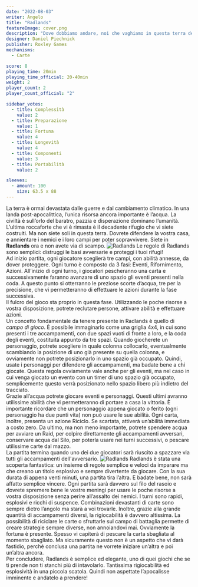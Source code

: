 ```yaml
---
date: "2022-08-03"
writer: Angelo
title: "Radlands"
featureImage: cover.png
description: "Dove dobbiamo andare, noi che vaghiamo in questa terra devastata, in cerca di una versione migliore di noi stessi?"
designer: Daniel Piechnick
publisher: Roxley Games
mechanisms:
  - Carte

score: 8
playing_time: 20min
playing_time_official: 20-40min
weight: 2
player_count: 2
player_count_official: "2"

sidebar_votes:
  - title: Complessità
    value: 2
  - title: Preparazione
    value: 1
  - title: Fortuna
    value: 4
  - title: Longevità
    value: 4
  - title: Componenti
    value: 3
  - title: Portabilità
    value: 2

sleeves:
  - amount: 100
    size: 63.5 x 88
---
```


<Setting>
La terra è ormai devastata dalle guerre e dal cambiamento climatico. In una landa post-apocalittica, l’unica risorsa ancora importante è l’acqua. La civiltà è sull’orlo del baratro, pazzia e disperazione dominano l’umanità. L’ultima roccaforte che vi è rimasta è il decadente rifugio che vi siete costruiti. Ma non siete soli in questa terra. Dovrete difendere la vostra casa, e annientare i nemici e i loro campi per poter sopravvivere. Siete in <strong>Radlands</strong> ora e non avete via di scampo.
</Setting>



<img src="./game1.jpg" alt="Radlands" />

<Rules>
Le regole di Radlands sono semplici: distruggi le basi avversarie e proteggi i tuoi rifugi!<br/>
Ad inizio partita, ogni giocatore sceglierà tre campi, con abilità annesse, da dover proteggere. Ogni turno è composto da 3 fasi: Eventi, Rifornimento, Azioni.
All’inizio di ogni turno, i giocatori pescheranno una carta e successivamente faranno avanzare di uno spazio gli eventi presenti nella coda. A questo punto si otterranno le preziose scorte d’acqua, tre per la precisione, che vi permetteranno di effettuare le azioni durante la fase successiva.<br/>
Il fulcro del gioco sta proprio in questa fase. Utilizzando le poche risorse a vostra disposizione, potrete reclutare persone, attivare abilità e effettuare azioni. <br/>
Un concetto fondamentale da tenere presente in Radlands è quello di <em>campo di gioco</em>. È possibile immaginarlo come una griglia 4x4, in cui sono presenti i tre accampamenti, con due spazi vuoti di fronte a loro, e la coda degli eventi, costituita appunto da tre spazi. Quando giocherete un personaggio, potrete scegliere in quale colonna collocarlo, eventualmente scambiando la posizione di uno già presente su quella colonna, e ovviamente non potrete posizionarlo in uno spazio già occupato. Quindi, usate i personaggi per difendere gli accampamenti, ma badate bene a chi giocate. Questa regola ovviamente vale anche per gli eventi, ma nel caso in cui venga giocato un evento con un timer di uno spazio già occupato, semplicemente questo verrà posizionato nello spazio libero più indietro del tracciato.<br/>
Grazie all’acqua potrete giocare eventi e personaggi. Questi ultimi avranno utilissime abilità che vi permetteranno di portare a casa la vittoria. È importante ricordare che un personaggio appena giocato o ferito (ogni personaggio ha due punti vita) non può usare le sue abilità. Ogni carta, inoltre, presenta un azione Riciclo. Se scartata, attiverà un’abilità immediata a costo zero. Da ultimo, ma non meno importante, potrete spendere acqua per avviare un Raid, per colpire direttamente gli accampamenti avversari, conservare acqua dal Silo, per poterla usare nei turni successivi, o pescare utilissime carte dal mazzo.<br/>
La partita termina quando uno dei due giocatori sarà riuscito a spazzare via tutti gli accampamenti dell'avversario.
</Rules>

<img src="./game2.jpg" alt="Radlands" />


<Feedback>
Radlands è stata una scoperta fantastica: un insieme di regole semplice e veloci da imparare ma che creano un titolo esplosivo e sempre divertente da giocare. Con la sua durata di appena venti minuti, una partita tira l’altra. E badate bene, non sarà affatto semplice vincere. Ogni partita sarà davvero sul filo del rasoio e dovrete spremere bene le vostre meningi per usare le poche risorse a vostra disposizione senza perire all’assalto dei nemici. I turni sono rapidi, esplosivi e ricchi di suspence. Combinazioni devastanti di carte sono sempre dietro l’angolo ma starà a voi trovarle. Inoltre, grazie alla grande quantità di accampamenti diversi, la rigiocabilità è davvero altissima. La possibilità di riciclare le carte o sfruttarle sul campo di battaglia permette di creare strategie sempre diverse, non annoiandovi mai. Ovviamente la fortuna è presente. Spesso vi capiterà di pescare la carta sbagliata al momento sbagliato. Ma sicuramente questo non è un aspetto che vi darà fastidio, perché conclusa una partita ne vorrete iniziare un’altra e poi un’altra ancora. <br/>
Per concludere, Radlands è semplice ed elegante, uno di quei giochi che se ti prende non ti stanchi più di intavolarlo. Tantissima rigiocabilità ed esplosività in una piccola scatola. Quindi non aspettate l’apocalisse imminente e andatelo a prendere! 
</Feedback>

<Instagram id="Cgyyns9DcRh" />


